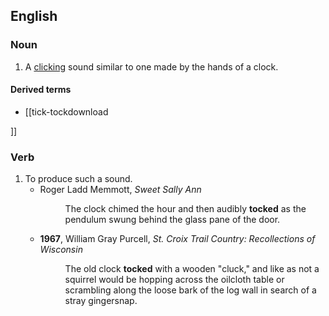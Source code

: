 ==English==

===Noun===




{{en-noun}}

# {{lb|en|used in conjunction with [[tick]]}} A [[click]]ing sound similar to one made by the hands of a clock.

====Derived terms====
* [[tick-tockdownload

]]

===Verb===
{{en-verb}}

# To produce such a sound.
#* Roger Ladd Memmott, ''Sweet Sally Ann''
#*: The clock chimed the hour and then audibly '''tocked''' as the pendulum swung behind the glass pane of the door.
#* '''1967''', William Gray Purcell, ''St. Croix Trail Country: Recollections of Wisconsin''
#*: The old clock '''tocked''' with a wooden "cluck," and like as not a squirrel would be hopping across the oilcloth table or scrambling along the loose bark of the log wall in search of a stray gingersnap.
